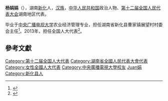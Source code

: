 '''杨娟娟'''（{{bd|1983年||}}），湖南[[新化縣|新化]]人，[[汉族|汉族]]，[[中华人民共和国|中华人民共和国]]政治人物、[[第十二届全国人民代表大会|第十二届全国人民代表大会]]湖南地区代表。

毕业于[[中央广播电视大学|中央广播电视大学]]农业经济管理专业，担任湖南省新化县曹家镇展望村村委会主任<ref>{{cite news|title=湖南最年轻代表杨娟娟：想为新农村建设添活力|url=http://news.hexun.com/2013-03-05/151702148.html|accessdate=2013-04-07|newspaper=和讯网|archive-date=2016-03-04|archive-url=https://web.archive.org/web/20160304142808/http://news.hexun.com/2013-03-05/151702148.html|dead-url=no}}</ref>。2013年，担任全国人大代表<ref>{{cite news|title=全国人大代表信息-杨娟娟|url= http://210.82.31.1:8084/delegate/viewDelegate.action?dbid=121687|accessdate=2013-04-05|newspaper=全国人大网}}{{Dead link|date=2020年1月 |bot=InternetArchiveBot |fix-attempted=yes }}</ref>。

==參考文獻==
{{reflist}}
{{中国政治人物小作品}}

{{DEFAULTSORT:Yang楊}}
[[Category:第十二届全国人大代表|Category:第十二届全国人大代表]]
[[Category:湖南省全國人民代表大會代表|Category:湖南省全國人民代表大會代表]]
[[Category:女性全國人大代表|Category:女性全國人大代表]]
[[Category:中央廣播電視大學校友|Category:中央廣播電視大學校友]]

[[Category:楊姓|Juan娟]]
[[Category:新化县人|Category:新化县人]]